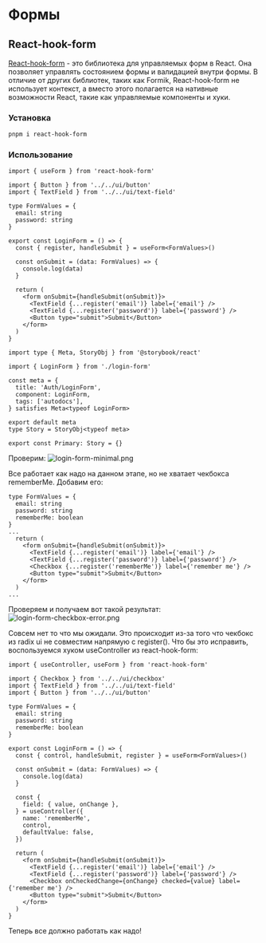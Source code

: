 # Формы

## React-hook-form

[React-hook-form](https://react-hook-form.com/) - это библиотека для управляемых форм в React. Она позволяет управлять состоянием формы и валидацией внутри формы. В отличие от других библиотек, таких как Formik, React-hook-form не использует контекст, а вместо этого полагается на нативные возможности React, такие как управляемые компоненты и хуки.

### Установка

```bash
pnpm i react-hook-form
```

### Использование

```tsx filename="src/components/auth/login-form/login-form.tsx"
import { useForm } from 'react-hook-form'

import { Button } from '../../ui/button'
import { TextField } from '../../ui/text-field'

type FormValues = {
  email: string
  password: string
}

export const LoginForm = () => {
  const { register, handleSubmit } = useForm<FormValues>()

  const onSubmit = (data: FormValues) => {
    console.log(data)
  }

  return (
    <form onSubmit={handleSubmit(onSubmit)}>
      <TextField {...register('email')} label={'email'} />
      <TextField {...register('password')} label={'password'} />
      <Button type="submit">Submit</Button>
    </form>
  )
}
```

```tsx filename="src/components/auth/login-form/login-form.stories.tsx"
import type { Meta, StoryObj } from '@storybook/react'

import { LoginForm } from './login-form'

const meta = {
  title: 'Auth/LoginForm',
  component: LoginForm,
  tags: ['autodocs'],
} satisfies Meta<typeof LoginForm>

export default meta
type Story = StoryObj<typeof meta>

export const Primary: Story = {}
```

Проверим:
![login-form-minimal.png](./images/login-form-minimal.png)

Все работает как надо на данном этапе, но не хватает чекбокса rememberMe. Добавим его:

```tsx filename="login-form.tsx" showLineNumbers {4,11}
type FormValues = {
  email: string
  password: string
  rememberMe: boolean
}
...
  return (
    <form onSubmit={handleSubmit(onSubmit)}>
      <TextField {...register('email')} label={'email'} />
      <TextField {...register('password')} label={'password'} />
      <Checkbox {...register('rememberMe')} label={'remember me'} />
      <Button type="submit">Submit</Button>
    </form>
  )
...
```

Проверяем и получаем вот такой результат:
![login-form-checkbox-error.png](./images/login-form-checkbox-error.png)

Совсем нет то что мы ожидали. Это происходит из-за того что чекбокс из radix ui не совместим напрямую с register().
Что бы это исправить, воспользуемся хуком useController из react-hook-form:

```tsx filename="login-form.tsx" showLineNumbers {1,14,20-26,32}
import { useController, useForm } from 'react-hook-form'

import { Checkbox } from '../../ui/checkbox'
import { TextField } from '../../ui/text-field'
import { Button } from '../../ui/button'

type FormValues = {
  email: string
  password: string
  rememberMe: boolean
}

export const LoginForm = () => {
  const { control, handleSubmit, register } = useForm<FormValues>()

  const onSubmit = (data: FormValues) => {
    console.log(data)
  }

  const {
    field: { value, onChange },
  } = useController({
    name: 'rememberMe',
    control,
    defaultValue: false,
  })

  return (
    <form onSubmit={handleSubmit(onSubmit)}>
      <TextField {...register('email')} label={'email'} />
      <TextField {...register('password')} label={'password'} />
      <Checkbox onCheckedChange={onChange} checked={value} label={'remember me'} />
      <Button type="submit">Submit</Button>
    </form>
  )
}
```

Теперь все должно работать как надо!
